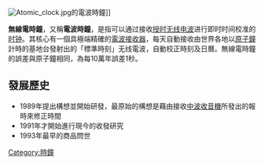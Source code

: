 [[File:Atomic_clock.jpg|thumb]]的電波時鐘]]

'''無線電時鐘'''，又稱'''電波時鐘'''，是指可以通过接收[[授时|授时]][[无线电波|无线电波]]进行即时时间校准的[[时钟|时钟]]。其核心有一個具極端精確的[[電波接收器|電波接收器]]，每天自動接收由世界各地以[[原子鐘|原子鐘]]計時的基地台發射出的「標準時刻」无线電波，自動校正時刻及日曆。無線電時鐘的誤差與原子鐘相同，為每10萬年誤差1秒。

==發展歷史==

*1989年提出構想並開始研發，最原始的構想是藉由接收[[中波|中波]][[收音機|收音機]]所發出的報時來修正時間
*1991年才開始進行現今的收發研究
*1993年最早的商品問世

{{Authority control}}
{{技術小作品}}

[[Category:時鐘|Category:時鐘]]